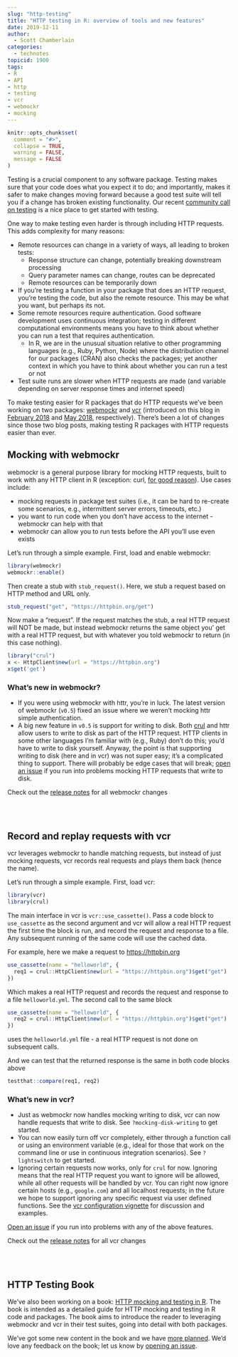 ```yaml
---
slug: "http-testing"
title: "HTTP testing in R: overview of tools and new features"
date: 2019-12-11
author:
  - Scott Chamberlain
categories:
  - technotes
topicid: 1900
tags:
- R
- API
- http
- testing
- vcr
- webmockr
- mocking
---
```


```r
knitr::opts_chunk$set(
  comment = "#>",
  collapse = TRUE,
  warning = FALSE,
  message = FALSE
)
```

Testing is a crucial component to any software package. Testing makes sure
that your code does what you expect it to do; and importantly, makes it safer to make
changes moving forward because a good test suite will tell you if a change has broken
existing functionality. Our recent [community call on testing][call] is a nice
place to get started with testing.

One way to make testing even harder is through including HTTP requests. This adds
complexity for many reasons:

- Remote resources can change in a variety of ways, all leading to broken tests:
    - Response structure can change, potentially breaking downstream processing
    - Query parameter names can change, routes can be deprecated
    - Remote resources can be temporarily down
- If you're testing a function in your package that does an HTTP request, you're
testing the code, but also the remote resource. This may be what you want, but perhaps
its not. 
- Some remote resources require authentication. Good software development uses
continuous integration; testing in different computational environments means
you have to think about whether you can run a test that requires authentication.
    - In R, we are in the unusual situation relative to other programming languages
    (e.g., Ruby, Python, Node) where the distribution channel for our packages (CRAN)
    also checks the packages; yet another context in which you have to think about
    whether you can run a test or not
- Test suite runs are slower when HTTP requests are made (and variable depending
on server response times and internet speed)

To make testing easier for R packages that do HTTP requests we've been working on
two packages: [webmockr][] and [vcr][] (introduced on this blog in
[February 2018][webmockrblog] and [May 2018][vcrblog], respectively). There's been
a lot of changes since those two blog posts, making testing R packages with HTTP
requests easier than ever.

## Mocking with webmockr

webmockr is a general purpose library for mocking HTTP requests, built to work
with any HTTP client in R (exception: curl, [for good reason][reason]). Use cases
include:

- mocking requests in package test suites (i.e., it can be hard to re-create 
some scenarios, e.g., intermittent server errors, timeouts, etc.)
- you want to run code when you don't have access to the internet - webmockr
can help with that
- webmockr can allow you to run tests before the API you'll use even exists

Let's run through a simple example. First, load and enable webmockr:

```r
library(webmockr)
webmockr::enable()
```

Then create a stub with `stub_request()`. Here, we stub a request based on
HTTP method and URL only.

```r
stub_request("get", "https://httpbin.org/get")
```

Now make a "request". If the request matches the stub, a real HTTP request will NOT
be made, but instead webmockr returns the same object you' get with a real 
HTTP request, but with whatever you told webmockr to return (in this case nothing).

```r
library("crul")
x <- HttpClient$new(url = "https://httpbin.org")
x$get('get')
```

### What's new in webmockr?

- If you were using webmockr with httr, you're in luck. The latest version of webmockr (`v0.5`)
fixed an issue where we weren't mocking httr simple authentication.
- A big new feature in `v0.5` is support for writing to disk. Both [crul][] and httr allow 
users to write to disk as part of the HTTP request. HTTP clients in some other languages
I'm familiar with (e.g., Ruby) don't do this; you'd have to write to disk yourself. Anyway,
the point is that supporting writing to disk (here and in vcr) was not super easy; it's
a complicated thing to support. There will probably be edge cases that will break;
[open an issue](https://github.com/ropensci/webmockr/issues) if you run into problems
mocking HTTP requests that write to disk.

Check out the [release notes](https://github.com/ropensci/webmockr/releases)
for all webmockr changes

<br><br>

## Record and replay requests with vcr

vcr leverages webmockr to handle matching requests, but instead of just mocking requests,
vcr records real requests and plays them back (hence the name).

Let's run through a simple example. First, load vcr:

```r
library(vcr)
library(crul)
```

The main interface in vcr is `vcr::use_cassette()`. Pass a code block to `use_cassette` 
as the second argument and vcr will allow a real HTTP request the first time the block
is run, and record the request and response to a file. Any subsequent running of the 
same code will use the cached data.

For example, here we make a request to <https://httpbin.org>

```r
use_cassette(name = "helloworld", {
  req1 = crul::HttpClient$new(url = "https://httpbin.org")$get("get")
})
```

Which makes a real HTTP request and records the request and response to a
file `helloworld.yml`. The second call to the same block

```r
use_cassette(name = "helloworld", {
  req2 = crul::HttpClient$new(url = "https://httpbin.org")$get("get")
})
```

uses the `helloworld.yml` file - a real HTTP request is not done on subsequent calls.

And we can test that the returned response is the same in both code blocks above

```r
testthat::compare(req1, req2)
```

### What's new in vcr?

- Just as webmockr now handles mocking writing to disk, vcr can now handle requests that
write to disk. See `?mocking-disk-writing` to get started.
- You can now easily turn off vcr completely, either through a function call or 
using an environment variable (e.g., ideal for those that work on the command line
or use in continuous integration scenarios). See `?lightswitch` to get started.
- Ignoring certain requests now works, only for `crul` for now. Ignoring means 
that the real HTTP request you want to ignore will be allowed, while all other requests
will be handled by vcr. You can right now ignore certain hosts (e.g., `google.com`) 
and all localhost requests; in the future we hope to support ignoring any specific
request via user defined functions. See the [vcr configuration vignette][ignore] for
discussion and examples.

[Open an issue](https://github.com/ropensci/vcr/issues) if you run
into problems with any of the above features.

Check out the [release notes](https://github.com/ropensci/vcr/releases)
for all vcr changes

<br><br>

## HTTP Testing Book

We've also been working on a book: [HTTP mocking and testing in R][book]. The book
is intended as a detailed guide for HTTP mocking and testing in R code
and packages. The book aims to introduce the reader to leveraging webmockr and
vcr in their test suites, going into detail with both packages. 

We've got some new content in the book and we have [more planned][bookiss]. 
We'd love any feedback on the book; let us know by [opening an issue][bookiss].


[call]: https://ropensci.org/commcalls/2019-12-05/
[webmockr]: https://github.com/ropensci/webmockr/
[vcr]: https://github.com/ropensci/vcr/
[webmockrblog]: https://ropensci.org/technotes/2018/02/20/webmockr-intro/
[vcrblog]: https://ropensci.org/technotes/2018/05/25/vcr-http-request-cacahing/
[book]: https://books.ropensci.org/http-testing/
[bookiss]: https://github.com/ropensci-books/http-testing/issues
[reason]: https://github.com/jeroen/curl/pull/174
[crul]: https://github.com/ropensci/crul/
[ignore]: https://docs.ropensci.org/vcr/articles/configuration.html#ignoring-some-requests
